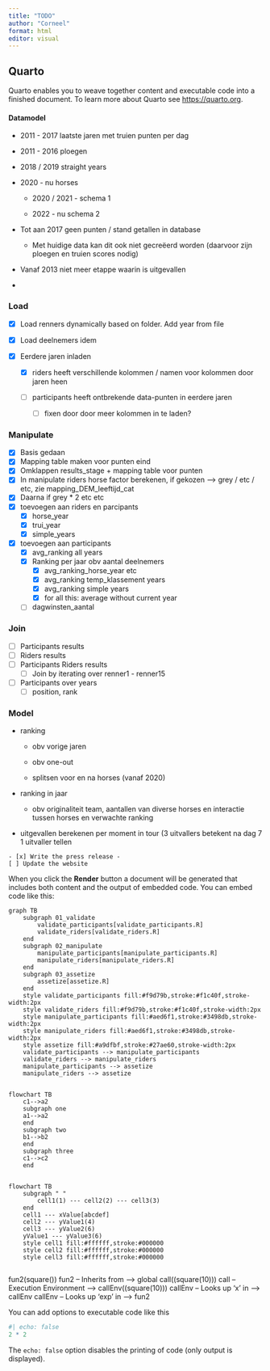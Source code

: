 ```yaml
---
title: "TODO"
author: "Corneel"
format: html
editor: visual
---
```


## Quarto

Quarto enables you to weave together content and executable code into a finished document. To learn more about Quarto see <https://quarto.org>.

#### Datamodel

-   2011 - 2017 laatste jaren met truien punten per dag

-   2011 - 2016 ploegen

-   2018 / 2019 straight years

-   2020 - nu horses

    -   2020 / 2021 - schema 1

    -   2022 - nu schema 2

-   Tot aan 2017 geen punten / stand getallen in database

    -   Met huidige data kan dit ook niet gecreëerd worden (daarvoor zijn ploegen en truien scores nodig)

-   Vanaf 2013 niet meer etappe waarin is uitgevallen

-   

### Load

-   [x] Load renners dynamically based on folder. Add year from file

-   [x] Load deelnemers idem

-   [x] Eerdere jaren inladen

    -   [x] riders heeft verschillende kolommen / namen voor kolommen door jaren heen

    -   [ ] participants heeft ontbrekende data-punten in eerdere jaren

        -   [ ] fixen door door meer kolommen in te laden?

### Manipulate

-   [x] Basis gedaan
-   [x] Mapping table maken voor punten eind
-   [x] Omklappen results_stage + mapping table voor punten
-   [x] In manipulate riders horse factor berekenen, if gekozen --\> grey / etc / etc, zie mapping_DEM_leeftijd_cat
-   [x] Daarna if grey \* 2 etc etc
-   [x] toevoegen aan riders en parcipants
    -   [x] horse_year
    -   [x] trui_year
    -   [x] simple_years
-   [x] toevoegen aan participants
    -   [x] avg_ranking all years
    -   [x] Ranking per jaar obv aantal deelnemers
        -   [x] avg_ranking_horse_year etc
        -   [x] avg_ranking temp_klassement years
        -   [x] avg_ranking simple years
        -   [x] for all this: average without current year
    -   [ ] dagwinsten_aantal

### Join

-   [ ] Participants results
-   [ ] Riders results
-   [ ] Participants Riders results
    -   [ ] Join by iterating over renner1 - renner15
-   [ ] Participants over years
    -   [ ] position, rank

### Model

-   ranking

    -   obv vorige jaren

    -   obv one-out

    -   splitsen voor en na horses (vanaf 2020)

-   ranking in jaar

    -   obv originaliteit team, aantallen van diverse horses en interactie tussen horses en verwachte ranking

-   uitgevallen berekenen per moment in tour (3 uitvallers betekent na dag 7 1 uitvaller tellen

```         
- [x] Write the press release - 
[ ] Update the website
```

When you click the **Render** button a document will be generated that includes both content and the output of embedded code. You can embed code like this:

```mermaid
graph TB
    subgraph 01_validate
        validate_participants[validate_participants.R]
        validate_riders[validate_riders.R]
    end
    subgraph 02_manipulate
        manipulate_participants[manipulate_participants.R]
        manipulate_riders[manipulate_riders.R]
    end
    subgraph 03_assetize
        assetize[assetize.R]
    end
    style validate_participants fill:#f9d79b,stroke:#f1c40f,stroke-width:2px
    style validate_riders fill:#f9d79b,stroke:#f1c40f,stroke-width:2px
    style manipulate_participants fill:#aed6f1,stroke:#3498db,stroke-width:2px
    style manipulate_riders fill:#aed6f1,stroke:#3498db,stroke-width:2px
    style assetize fill:#a9dfbf,stroke:#27ae60,stroke-width:2px
    validate_participants --> manipulate_participants
    validate_riders --> manipulate_riders
    manipulate_participants --> assetize
    manipulate_riders --> assetize


```

```mermaid
flowchart TB
    c1-->a2
    subgraph one
    a1-->a2
    end
    subgraph two
    b1-->b2
    end
    subgraph three
    c1-->c2
    end


```

```mermaid
flowchart TB
    subgraph " "
        cell1(1) --- cell2(2) --- cell3(3)
    end
    cell1 --- xValue[abcdef]
    cell2 --- yValue1(4)
    cell3 --- yValue2(6)
    yValue1 --- yValue3(6)
    style cell1 fill:#ffffff,stroke:#000000
    style cell2 fill:#ffffff,stroke:#000000
    style cell3 fill:#ffffff,stroke:#000000


```

fun2(square()) fun2 -- Inherits from --\> global call((square(10))) call -- Execution Environment --\> callEnv((square(10))) callEnv -- Looks up 'x' in --\> callEnv callEnv -- Looks up 'exp' in --\> fun2

You can add options to executable code like this

```r

#| echo: false
2 * 2
```

The `echo: false` option disables the printing of code (only output is displayed).
